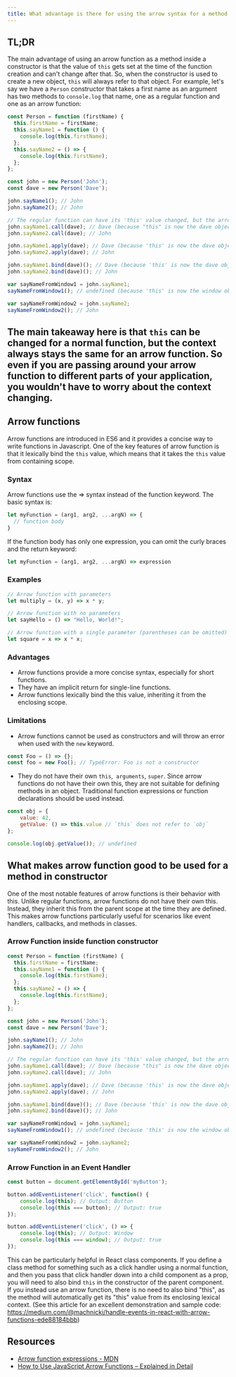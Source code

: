 ```yaml
---
title: What advantage is there for using the arrow syntax for a method in a constructor?
---
```

## TL;DR

The main advantage of using an arrow function as a method inside a constructor is that the value of `this` gets set at the time of the function creation and can't change after that. So, when the constructor is used to create a new object, `this` will always refer to that object. For example, let's say we have a `Person` constructor that takes a first name as an argument has two methods to `console.log` that name, one as a regular function and one as an arrow function:

```js
const Person = function (firstName) {
  this.firstName = firstName;
  this.sayName1 = function () {
    console.log(this.firstName);
  };
  this.sayName2 = () => {
    console.log(this.firstName);
  };
};

const john = new Person('John');
const dave = new Person('Dave');

john.sayName1(); // John
john.sayName2(); // John

// The regular function can have its 'this' value changed, but the arrow function cannot
john.sayName1.call(dave); // Dave (because "this" is now the dave object)
john.sayName2.call(dave); // John

john.sayName1.apply(dave); // Dave (because 'this' is now the dave object)
john.sayName2.apply(dave); // John

john.sayName1.bind(dave)(); // Dave (because 'this' is now the dave object)
john.sayName2.bind(dave)(); // John

var sayNameFromWindow1 = john.sayName1;
sayNameFromWindow1(); // undefined (because 'this' is now the window object)

var sayNameFromWindow2 = john.sayName2;
sayNameFromWindow2(); // John
```

The main takeaway here is that `this` can be changed for a normal function, but the context always stays the same for an arrow function. So even if you are passing around your arrow function to different parts of your application, you wouldn't have to worry about the context changing.
--- 

## Arrow functions

Arrow functions are introduced in ES6 and it provides a concise way to write functions in Javascript. One of the key features of arrow function is that it lexically bind the `this` value, which means that it takes the `this` value from containing scope.

### Syntax 

Arrow functions use the => syntax instead of the function keyword. The basic syntax is:

```js
let myFunction = (arg1, arg2, ...argN) => {
  // function body
}
```

If the function body has only one expression, you can omit the curly braces and the return keyword:

```js
let myFunction = (arg1, arg2, ...argN) => expression
```

### Examples

```js
// Arrow function with parameters
let multiply = (x, y) => x * y;

// Arrow function with no parameters
let sayHello = () => "Hello, World!";

// Arrow function with a single parameter (parentheses can be omitted)
let square = x => x * x;
```

### Advantages

* Arrow functions provide a more concise syntax, especially for short functions.
* They have an implicit return for single-line functions.
* Arrow functions lexically bind the this value, inheriting it from the enclosing scope.

### Limitations

* Arrow functions cannot be used as constructors and will throw an error when used with the `new` keyword.

```js
const Foo = () => {};
const foo = new Foo(); // TypeError: Foo is not a constructor
```

* They do not have their own `this`,` arguments`, `super`. Since arrow functions do not have their own this, they are not suitable for defining methods in an object. Traditional function expressions or function declarations should be used instead.

```js 
const obj = {
    value: 42,
    getValue: () => this.value // `this` does not refer to `obj`
};

console.log(obj.getValue()); // undefined

```

## What makes arrow function good to be used for a method in constructor

One of the most notable features of arrow functions is their behavior with this. Unlike regular functions, arrow functions do not have their own this. Instead, they inherit this from the parent scope at the time they are defined. This makes arrow functions particularly useful for scenarios like event handlers, callbacks, and methods in classes.

### Arrow Function inside function constructor

```js
const Person = function (firstName) {
  this.firstName = firstName;
  this.sayName1 = function () {
    console.log(this.firstName);
  };
  this.sayName2 = () => {
    console.log(this.firstName);
  };
};

const john = new Person('John');
const dave = new Person('Dave');

john.sayName1(); // John
john.sayName2(); // John

// The regular function can have its 'this' value changed, but the arrow function cannot
john.sayName1.call(dave); // Dave (because "this" is now the dave object)
john.sayName2.call(dave); // John

john.sayName1.apply(dave); // Dave (because 'this' is now the dave object)
john.sayName2.apply(dave); // John

john.sayName1.bind(dave)(); // Dave (because 'this' is now the dave object)
john.sayName2.bind(dave)(); // John

var sayNameFromWindow1 = john.sayName1;
sayNameFromWindow1(); // undefined (because 'this' is now the window object)

var sayNameFromWindow2 = john.sayName2;
sayNameFromWindow2(); // John
```


### Arrow Function in an Event Handler
```js
const button = document.getElementById('myButton');

button.addEventListener('click', function() {
    console.log(this); // Output: Button
    console.log(this === button); // Output: true
});

button.addEventListener('click', () => {
    console.log(this); // Output: Window
    console.log(this === window); // Output: true
});
```

This can be particularly helpful in React class components. If you define a class method for something such as a click handler using a normal function, and then you pass that click handler down into a child component as a prop, you will need to also bind `this` in the constructor of the parent component. If you instead use an arrow function, there is no need to also bind "this", as the method will automatically get its "this" value from its enclosing lexical context. (See this article for an excellent demonstration and sample code: https://medium.com/@machnicki/handle-events-in-react-with-arrow-functions-ede88184bbb)

## Resources
* [Arrow function expressions - MDN ](https://developer.mozilla.org/en-US/docs/Web/JavaScript/Reference/Functions/Arrow_functions)
* [How to Use JavaScript Arrow Functions – Explained in Detail](https://www.freecodecamp.org/news/javascript-arrow-functions-in-depth/)